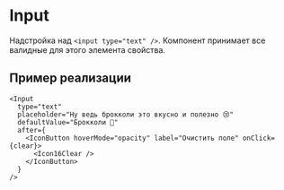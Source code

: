 
# Input

Надстройка над `<input type="text" />`. Компонент принимает все валидные для этого элемента свойства.

## Пример реализации

```tsx
<Input
  type="text"
  placeholder="Ну ведь брокколи это вкусно и полезно 😢"
  defaultValue="Брокколи 🥦"
  after={
    <IconButton hoverMode="opacity" label="Очистить поле" onClick={clear}>
      <Icon16Clear />
    </IconButton>
  }
/>
```

<InputDesignPage />
